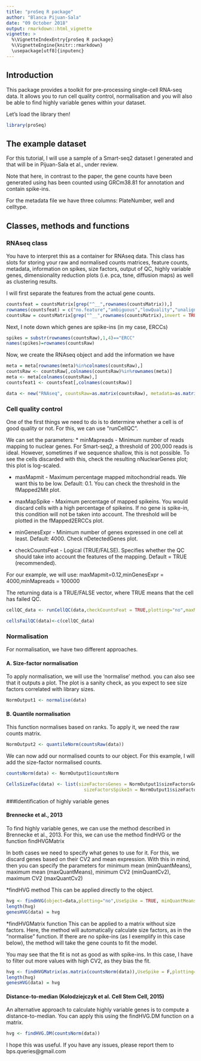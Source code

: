 ```yaml
---
title: "proSeq R package"
author: "Blanca Pijuan-Sala"
date: "09 October 2018"
output: rmarkdown::html_vignette
vignette: >
  %\VignetteIndexEntry{proSeq R package}
  %\VignetteEngine{knitr::rmarkdown}
  \usepackage[utf8]{inputenc}
---
```


## Introduction

This package provides a toolkit for pre-processing single-cell RNA-seq data. It allows you to run cell quality control, normalisation and you will also be able to find highly variable genes within your dataset.

Let's load the library then!

```r
library(proSeq)
```

## The example dataset

For this tutorial, I will use a sample of a Smart-seq2 dataset I generated and that will be in Pijuan-Sala et al., under review.

Note that here, in contrast to the paper, the gene counts have been generated using has been counted using GRCm38.81 for annotation and contain spike-ins.

For the metadata file we have three columns: PlateNumber, well and celltype.


## Classes, methods and functions

### RNAseq class 

You have to interpret this as a container for RNAseq data. This class has slots for storing your raw and normalised counts matrices, feature counts, metadata, information on spikes, size factors, output of QC, highly variable genes, dimensionality reduction plots (i.e. pca, tsne, diffusion maps) as well as clustering results. 

I will first separate the features from the actual gene counts.
```r

countsfeat = countsMatrix[grep("^__",rownames(countsMatrix)),]
rownames(countsfeat) = c("no.feature","ambiguous","lowQuality","unaligned","align.not.unique")
countsRaw = countsMatrix[grep("^__",rownames(countsMatrix),invert = TRUE),]

```
Next, I note down which genes are spike-ins (in my case, ERCCs)
```r

spikes = substr(rownames(countsRaw),1,4)=="ERCC"
names(spikes)=rownames(countsRaw)

```


Now, we create the RNAseq object and add the information we have
```r

meta = meta[rownames(meta)%in%colnames(countsRaw),]
countsRaw <- countsRaw[,colnames(countsRaw)%in%rownames(meta)]
meta <- meta[colnames(countsRaw),]
countsfeat1 <- countsfeat[,colnames(countsRaw)]

data <- new("RNAseq", countsRaw=as.matrix(countsRaw), metadata=as.matrix(meta),SpikeIn=spikes,CountsFeat=as.matrix(countsfeat1))
```

### Cell quality control

One of the first things we need to do is to determine whether a cell is of good quality or not. For this, we can use "runCellQC".

We can set the parameters:
* minMapreads	- Minimum number of reads mapping to nuclear genes. For Smart-seq2, a threshold of 200,000 reads is ideal. However, sometimes if we sequence shallow, this is not possible. To see the cells discarded with this, check the resulting nNuclearGenes plot; this plot is log-scaled.

* maxMapmit - Maximum percentage mapped mitochondrial reads. We want this to be low. Default: 0.1. You can check the threshold in the fMapped2Mit plot.

* maxMapSpike	- Maximum percentage of mapped spikeins. You would discard cells with a high percentage of spikeins. If no gene is spike-in, this condition will not be taken into account. The threshold will be plotted in the fMapped2ERCCs plot.

* minGenesExpr - Minimum number of genes expressed in one cell at least. Default: 4000. Check nDetectedGenes plot.

* checkCountsFeat	- Logical (TRUE/FALSE). Specifies whether the QC should take into account the features of the mapping. Default = TRUE (recommended).

For our example, we will use: maxMapmit=0.12,minGenesExpr = 4000,minMapreads = 100000

The returning data is a TRUE/FALSE vector, where TRUE means that the cell has failed QC.


```r

cellQC_data <- runCellQC(data,checkCountsFeat = TRUE,plotting="no",maxMapmit=0.12,minGenesExpr = 4000,minMapreads = 100000)

cellsFailQC(data)<-c(cellQC_data)

```

### Normalisation

For normalisation, we have two different approaches.

#### A. Size-factor normalisation

To apply normalisation, we will use the 'normalise' method. 
you can also see that it outputs a plot. The plot is a sanity check, as you expect to see size factors correlated with library sizes.

```r
NormOutput1 <- normalise(data)
```


#### B. Quantile normalisation
This function normalises based on ranks. To apply it, we need the raw counts matrix.

```r
NormOutput2 <- quantileNorm(countsRaw(data))
```

We can now add our normalised counts to our object. For this example, I will add the size-factor normalised counts.

```r
countsNorm(data) <- NormOutput1$countsNorm

CellsSizeFac(data) <- list(sizeFactorsGenes = NormOutput1$sizeFactorsGenes, 
                             sizeFactorsSpikeIn = NormOutput1$sizeFactorsSpikeIn)

```


###Identification of highly variable genes

#### Brennecke et al., 2013
To find highly variable genes, we can use the method described in Brennecke et al., 2013. For this, we can use the method findHVG or the function findHVGMatrix

In both cases we need to specify what genes to use for it. For this, we discard genes based on their CV2 and mean expression. With this in mind, then you can specify the parameters for minimum mean (minQuantMeans), maximum mean (maxQuantMeans), minimum CV2 (minQuantCv2), maximum CV2 (maxQuantCv2)

*findHVG method
This can be applied directly to the object.

```r
hvg <- findHVG(object=data,plotting="no",UseSpike = TRUE, minQuantMeans = 0.1,maxQuantMeans = 0.9,maxQuantCv2 = 0.9,minQuantCv2 = 0.1)
length(hvg)
genesHVG(data) = hvg
```

*findHVGMatrix function
This can be applied to a matrix without size factors. Here, the method will automatically calculate size factors, as in the "normalise" function. If there are no spike-ins (as I exemplify in this case below), the method will take the gene counts to fit the model.

You may see that the fit is not as good as with spike-ins. In this case, I have to filter out more values with high CV2, as they bias the fit.

```r
hvg <- findHVGMatrix(as.matrix(countsNorm(data)),UseSpike = F,plotting="no", minQuantMeans = 0,maxQuantMeans = 1,maxQuantCv2 = 0.4,minQuantCv2 = 0)
length(hvg)
genesHVG(data) = hvg
```


#### Distance-to-median (Kolodziejczyk et al. Cell Stem Cell, 2015)

An alternative approach to calculate highly variable genes is to compute a distance-to-median. You can apply this using the findHVG.DM function on a matrix.

```r
hvg <- findHVG.DM(countsNorm(data))
```

I hope this was useful. If you have any issues, please report them to bps.queries@gmail.com
